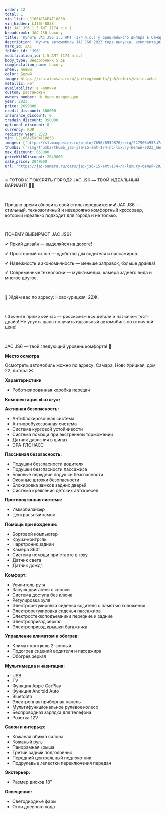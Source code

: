 ```yaml
---
order: 12
total: 1
vin_list: LJ166A25XP4718838
vin_hidden: LJ166-8838
h1: JAC JS6 1.5 AMT (174 л.с.)
breadcrumb: JAC JS6 Luxury
title: 'Купить JAC JS6 1.5 AMT (174 л.с.) у официального дилера в Самаре'
description: 'Купить автомобиль JAC JS6 2023 года выпуска, комплектация Luxury, цвет - Белый, двигатель - 1.5 AMT (174 л.с.) у официального дилера в г. Самара. Стоимость данного автомобиля JAC JS6 – 2049000'
mark_id: JAC
folder_id: 'JS6'
modification_id: 1.5 AMT (174 л.с.)
body_type: Внедорожник 5 дв.
complectation_name: Luxury
wheel: левый
color: Белый
image: https://cdn.alexsab.ru/b/jac/img/models/js6/colors/white.webp
metallic: нет
availability: в наличии
custom: растаможен
owners_number: Не было владельцев
year: 2023
price: 2699000
credit_discount: 300000
insurance_discount: 0
tradein_discount: 350000
optional_discount: 0
currency: RUR
registry_year: 2023
vin: LJ166A25XP4718838
images: ['https://s1.maxposter.ru/photo/7690/6959876/orig/2279064955a74841babcd21d96ea6d5d.jpg?sid=14', 'https://s1.maxposter.ru/photo/7690/6959876/orig/55c54efdd76a571e1c95ad5374b60a96.jpg?sid=14', 'https://s1.maxposter.ru/photo/7690/6959876/orig/68d9904c263d3db4e08c6c197305adc8.jpg?sid=14', 'https://s1.maxposter.ru/photo/7690/6959876/orig/47dc8b58f3e2e246b7430b89eb35fd4c.jpg?sid=14', 'https://s1.maxposter.ru/photo/7690/6959876/orig/7eb7d2c9feb16237edded0115e4b1c83.jpg?sid=14', 'https://s1.maxposter.ru/photo/7690/6959876/orig/109cdb71001c72a9c1d33815f3579f11.jpg?sid=14', 'https://s1.maxposter.ru/photo/7690/6959876/orig/2bb14d42ba3a7d6b375ed73b99139fd1.jpg?sid=14', 'https://s1.maxposter.ru/photo/7690/6959876/orig/83b17729635bc5a8b0079768632cd2c5.jpg?sid=14', 'https://s1.maxposter.ru/photo/7690/6959876/orig/4f1b322e054af48f938ce1d39eb360d0.jpg?sid=14', 'https://s1.maxposter.ru/photo/7690/6959876/orig/3c8ed06aed7fb7f1fcca6fef6168e6a4.jpg?sid=14', 'https://s1.maxposter.ru/photo/7690/6959876/orig/e115d4b7c8d1103e68138d6b96ce6278.jpg?sid=14', 'https://s1.maxposter.ru/photo/7690/6959876/orig/6dc6ac9c4fe85ecefadda9da59bf2bea.jpg?sid=14', 'https://s1.maxposter.ru/photo/7690/6959876/orig/c4ca05662772f956703a5d8d68d60e90.jpg?sid=14', 'https://s1.maxposter.ru/photo/7690/6959876/orig/5ad9f8d8dc7fd5de2189db31b430825a.jpg?sid=14', 'https://s1.maxposter.ru/photo/7690/6959876/orig/936cf7188426886b67bec3b36544c3a1.jpg?sid=14', 'https://s1.maxposter.ru/photo/7690/6959876/orig/889817f0dac9af8c169b45d304b444fc.jpg?sid=14', 'https://s1.maxposter.ru/photo/7690/6959876/orig/a59c46c1c46032d4d91766516487e855.jpg?sid=14', 'https://s1.maxposter.ru/photo/7690/6959876/orig/2d01979db4f47b86596a0009e00a761e.jpg?sid=14', 'https://s1.maxposter.ru/photo/7690/6959876/orig/ad5d2ee9256ff418a89d6d464883cac2.jpg?sid=14', 'https://s1.maxposter.ru/photo/7690/6959876/orig/dc7be41c1a1e7048c4e0f4272de41061.jpg?sid=14', 'https://s1.maxposter.ru/photo/7690/6959876/orig/4f3201091047dc98491cdcfa33bba9be.jpg?sid=14', 'https://s1.maxposter.ru/photo/7690/6959876/orig/9bb45755ea0f72bb957422da03d2fb52.jpg?sid=14', 'https://s1.maxposter.ru/photo/7690/6959876/orig/412c2c6c796f90e9ababcbb29e22f896.jpg?sid=14', 'https://s1.maxposter.ru/photo/7690/6959876/orig/8ef0ae1b6bee52f0c8e79d44cea183e6.jpg?sid=14', 'https://s1.maxposter.ru/photo/7690/6959876/orig/2faf78d056944886d804f18c8dc948c6.jpg?sid=14', 'https://s1.maxposter.ru/photo/7690/6959876/orig/35cee1cac5fd8275cce8207267a61d25.jpg?sid=14', 'https://s1.maxposter.ru/photo/7690/6959876/orig/cc263daea72afd8b2a27c5e52d32620e.jpg?sid=14', 'https://s1.maxposter.ru/photo/7690/6959876/orig/405e062b47ec06bad9141d0b60f6d7e5.jpg?sid=14', 'https://s1.maxposter.ru/photo/7690/6959876/orig/d87c939018b2192f16da97a879648029.jpg?sid=14', 'https://s1.maxposter.ru/photo/7690/6959876/orig/95e6c214877380e384f5ccb94fe07465.jpg?sid=14', 'https://s1.maxposter.ru/photo/7690/6959876/orig/86b3d4118fdf690f3b089968be107518.jpg?sid=14', 'https://s1.maxposter.ru/photo/7690/6959876/orig/1839feb7150f18c43d5a5ec0e9176608.jpg?sid=14', 'https://s1.maxposter.ru/photo/7690/6959876/orig/f1cbfe79e727c23d7e5f10f3e4e4566a.jpg?sid=14']
thumbs: ['/img/thumbs/thumb_jac-js6-15-amt-174-лс-luxury-белый-2023_a6d5d_0.webp', '/img/thumbs/thumb_jac-js6-15-amt-174-лс-luxury-белый-2023_60a96_1.webp', '/img/thumbs/thumb_jac-js6-15-amt-174-лс-luxury-белый-2023_5adc8_2.webp', '/img/thumbs/thumb_jac-js6-15-amt-174-лс-luxury-белый-2023_5fd4c_3.webp', '/img/thumbs/thumb_jac-js6-15-amt-174-лс-luxury-белый-2023_b1c83_4.webp']
max_discount: 650000
priceWithDiscount: 2049000
sale_price: 2049000
url: 'https://jac-samara.ru/cars/jac-js6-15-amt-174-лс-luxury-белый-2023/'
---
```

<p>
 <p>
  🔥 ГОТОВ К ПОКОРЯТЬ ГОРОД? JAC JS6 — ТВОЙ ИДЕАЛЬНЫЙ ВАРИАНТ! 🚗💨
  <br/>
 </p>
 <br/>
 <p>
  Пришло время обновить свой стиль передвижения! JAC JS6 — стильный, технологичный и невероятно комфортный кроссовер, который идеально подходит для города и не только.
  <br/>
 </p>
 <br/>
 <p>
  ПОЧЕМУ ВЫБИРАЮТ JAC JS6?
  <br/>
 </p>
 <p>
  ✔ Яркий дизайн — выделяйся на дороге!
  <br/>
 </p>
 <p>
  ✔ Просторный салон — удобство для водителя и пассажиров.
  <br/>
 </p>
 <p>
  ✔ Надёжность и экономичность — меньше заправок, больше драйва!
  <br/>
 </p>
 <p>
  ✔ Современные технологии — мультимедиа, камера заднего вида и многое другое.
  <br/>
 </p>
 <br/>
 <p>
  📍 Ждём вас по адресу: Ново-урицкая, 22Ж.
  <br/>
 </p>
 <br/>
 <p>
  📞 Звоните прямо сейчас — расскажем все детали и назначим тест-драйв! Не упусти шанс получить идеальный автомобиль по отличной цене!
  <br/>
 </p>
 <br/>
 <p>
  JAC JS6 — твой следующий уровень комфорта! 🚀
 </p>
 <p>
  <strong>
   Место осмотра
  </strong>
 </p>
 <p>
  Осмотреть автомобиль можно по адресу: Самара, Ново Урицкая, дом 22, литера Ж
 </p>
 <p>
  <strong>
   Характеристики
  </strong>
 </p>
 <ul>
  <li>
   Роботизированная коробка передач
  </li>
 </ul>
 <p>
  <strong>
   Комплектация «Luxury»:
  </strong>
 </p>
 <p>
  <strong>
   Активная безопасность:
  </strong>
 </p>
 <ul>
  <li>
   Антиблокировочная система
  </li>
  <li>
   Антипробуксовочная система
  </li>
  <li>
   Система курсовой устойчивости
  </li>
  <li>
   Система помощи при экстренном торможении
  </li>
  <li>
   Датчик давления в шинах
  </li>
  <li>
   ЭРА-ГЛОНАСС
  </li>
 </ul>
 <p>
  <strong>
   Пассивная безопасность:
  </strong>
 </p>
 <ul>
  <li>
   Подушки безопасности водителя
  </li>
  <li>
   Подушки безопасности пассажира
  </li>
  <li>
   Боковые передние подушки безопасности
  </li>
  <li>
   Оконные шторки безопасности
  </li>
  <li>
   Блокировка замков задних дверей
  </li>
  <li>
   Система крепления детских автокресел
  </li>
 </ul>
 <p>
  <strong>
   Противоугонная система:
  </strong>
 </p>
 <ul>
  <li>
   Иммобилайзер
  </li>
  <li>
   Центральный замок
  </li>
 </ul>
 <p>
  <strong>
   Помощь при вождении:
  </strong>
 </p>
 <ul>
  <li>
   Бортовой компьютер
  </li>
  <li>
   Круиз-контроль
  </li>
  <li>
   Парктроник задний
  </li>
  <li>
   Камера 360°
  </li>
  <li>
   Система помощи при старте в гору
  </li>
  <li>
   Датчик света
  </li>
  <li>
   Датчик дождя
  </li>
 </ul>
 <p>
  <strong>
   Комфорт:
  </strong>
 </p>
 <ul>
  <li>
   Усилитель руля
  </li>
  <li>
   Запуск двигателя с кнопки
  </li>
  <li>
   Система доступа без ключа
  </li>
  <li>
   Регулировка руля
  </li>
  <li>
   Электрорегулировка сиденья водителя с памятью положения
  </li>
  <li>
   Электрорегулировка сиденья пассажира
  </li>
  <li>
   Электростеклоподъемники передние и задние
  </li>
  <li>
   Электропривод зеркал
  </li>
  <li>
   Электропривод крышки багажника
  </li>
 </ul>
 <p>
  <strong>
   Управление климатом и обогрев:
  </strong>
 </p>
 <ul>
  <li>
   Климат-контроль 2-зонный
  </li>
  <li>
   Подогрев сидений водителя и пассажира
  </li>
  <li>
   Обогрев зеркал
  </li>
 </ul>
 <p>
  <strong>
   Мультимедиа и навигация:
  </strong>
 </p>
 <ul>
  <li>
   USB
  </li>
  <li>
   TV
  </li>
  <li>
   Функция Apple CarPlay
  </li>
  <li>
   Функция Android Auto
  </li>
  <li>
   Bluetooth
  </li>
  <li>
   Электронная приборная панель
  </li>
  <li>
   Мультифункциональное рулевое колесо
  </li>
  <li>
   Беспроводная зарядка для телефона
  </li>
  <li>
   Розетка 12V
  </li>
 </ul>
 <p>
  <strong>
   Салон и интерьер:
  </strong>
 </p>
 <ul>
  <li>
   Кожаная обивка салона
  </li>
  <li>
   Кожаный руль
  </li>
  <li>
   Панорамная крыша
  </li>
  <li>
   Третий задний подголовник
  </li>
  <li>
   Передний центральный подлокотник
  </li>
  <li>
   Подрулевые лепестки переключения передач
  </li>
 </ul>
 <p>
  <strong>
   Экстерьер:
  </strong>
 </p>
 <ul>
  <li>
   Размер дисков 18″
  </li>
 </ul>
 <p>
  <strong>
   Освещение:
  </strong>
 </p>
 <ul>
  <li>
   Светодиодные фары
  </li>
  <li>
   Огни дневного хода
  </li>
 </ul>
</p>
